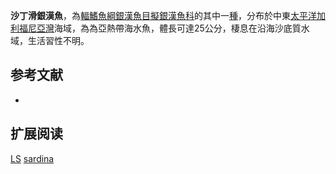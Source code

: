 {{Speciesbox 
| color = pink
| status = NT
| status_system = IUCN3.1
| taxon = Leuresthes sardina 
| authority =  [[Jenkins|Jenkins]] & [[Evermann|Evermann]], 1889
| synonyms = *''Atherina sardina '',Jenkins & Evermann, 1889 
*''Menidia clara '',Evermann & Jenkins, 1891
}}
'''沙丁滑銀漢魚'''，為[[輻鰭魚綱|輻鰭魚綱]][[銀漢魚目|銀漢魚目]][[擬銀漢魚科|擬銀漢魚科]]的其中一[[種|種]]，分布於中東[[太平洋|太平洋]][[加利福尼亞灣|加利福尼亞灣]]海域，為為亞熱帶海水魚，體長可達25公分，棲息在沿海沙底質水域，生活習性不明。

==参考文献==
*{{FishBase_species|genus=Leuresthes|species=sardina|year=2016|month=2}}

== 扩展阅读 ==
{{refbegin}}
{{wikispecies-inline|Leuresthes sardina|沙丁滑銀漢魚}}
{{refend}}
{{Taxonbar|from=Q2080653}}

[[Category:IUCN紅色名錄近危物種|LS]]
[[Category:滑銀漢魚屬|sardina]]


{{魚類小作品}}